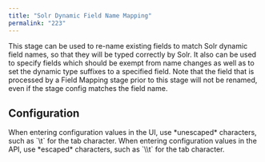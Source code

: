 ```yaml
---
title: "Solr Dynamic Field Name Mapping"
permalink: "223"
---
```


This stage can be used to re-name existing fields to match Solr dynamic field names, so that they will be typed correctly by Solr.
It also can be used to specify fields which should be exempt from name changes as well as to set the dynamic type suffixes to a specified field. Note that the field that is processed by a Field Mapping stage prior to this stage will not be renamed, even if the stage config matches the field name.

## Configuration

<Tip>
When entering configuration values in the UI, use *unescaped* characters, such as `\t` for the tab character. When entering configuration values in the API, use *escaped* characters, such as `\\t` for the tab character.
</Tip>


<SchemaParamFields schema={schema}/>
